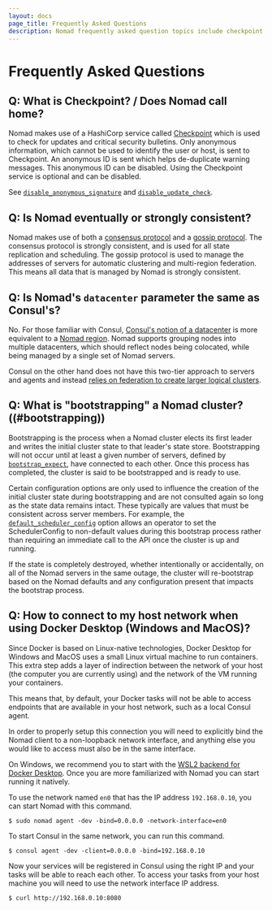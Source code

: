 ```yaml
---
layout: docs
page_title: Frequently Asked Questions
description: Nomad frequently asked question topics include checkpoint, gossip and consensus protocols, Nomad datacenter versus Consul datacenter, bootstrapping a cluster, and connecting to a host network with Docker Desktop.
---
```


# Frequently Asked Questions

## Q: What is Checkpoint? / Does Nomad call home?

Nomad makes use of a HashiCorp service called [Checkpoint](https://checkpoint.hashicorp.com)
which is used to check for updates and critical security bulletins.
Only anonymous information, which cannot be used to identify the user or host, is
sent to Checkpoint. An anonymous ID is sent which helps de-duplicate warning messages.
This anonymous ID can be disabled. Using the Checkpoint service is optional and can be disabled.

See [`disable_anonymous_signature`](/nomad/docs/configuration#disable_anonymous_signature)
and [`disable_update_check`](/nomad/docs/configuration#disable_update_check).

## Q: Is Nomad eventually or strongly consistent?

Nomad makes use of both a [consensus protocol](/nomad/docs/concepts/consensus) and
a [gossip protocol](/nomad/docs/concepts/gossip). The consensus protocol is strongly
consistent, and is used for all state replication and scheduling. The gossip protocol
is used to manage the addresses of servers for automatic clustering and multi-region
federation. This means all data that is managed by Nomad is strongly consistent.

## Q: Is Nomad's `datacenter` parameter the same as Consul's?

No. For those familiar with Consul, [Consul's notion of a
datacenter][consul_dc] is more equivalent to a [Nomad region][nomad_region].
Nomad supports grouping nodes into multiple datacenters, which should reflect
nodes being colocated, while being managed by a single set of Nomad servers.

Consul on the other hand does not have this two-tier approach to servers and
agents and instead [relies on federation to create larger logical
clusters][consul_fed].

## Q: What is "bootstrapping" a Nomad cluster? ((#bootstrapping))

Bootstrapping is the process when a Nomad cluster elects its first leader
and writes the initial cluster state to that leader's state store. Bootstrapping
will not occur until at least a given number of servers, defined by
[`bootstrap_expect`], have connected to each other. Once this process has
completed, the cluster is said to be bootstrapped and is ready to use.

Certain configuration options are only used to influence the creation of the
initial cluster state during bootstrapping and are not consulted again so long
as the state data remains intact. These typically are values that must be
consistent across server members. For example, the [`default_scheduler_config`]
option allows an operator to set the SchedulerConfig to non-default values
during this bootstrap process rather than requiring an immediate call to the API
once the cluster is up and running.

If the state is completely destroyed, whether intentionally or accidentally, on
all of the Nomad servers in the same outage, the cluster will re-bootstrap based
on the Nomad defaults and any configuration present that impacts the bootstrap
process.

## Q: How to connect to my host network when using Docker Desktop (Windows and MacOS)?

Since Docker is based on Linux-native technologies, Docker Desktop for Windows
and MacOS uses a small Linux virtual machine to run containers. This extra step
adds a layer of indirection between the network of your host (the computer you
are currently using) and the network of the VM running your containers.

This means that, by default, your Docker tasks will not be able to access
endpoints that are available in your host network, such as a local Consul agent.

In order to properly setup this connection you will need to explicitly bind
the Nomad client to a non-loopback network interface, and anything else you
would like to access must also be in the same interface.

On Windows, we recommend you to start with the [WSL2 backend for Docker
Desktop][wsl2-docker]. Once you are more familiarized with Nomad you can start
running it natively.

To use the network named `en0` that has the IP address `192.168.0.10`, you can
start Nomad with this command.

```shell-session
$ sudo nomad agent -dev -bind=0.0.0.0 -network-interface=en0
```

To start Consul in the same network, you can run this command.

```shell-session
$ consul agent -dev -client=0.0.0.0 -bind=192.168.0.10
```

Now your services will be registered in Consul using the right IP and your
tasks will be able to reach each other. To access your tasks from your host
machine you will need to use the network interface IP address.

```shell-session
$ curl http://192.168.0.10:8080
```

[consul_dc]: /consul/docs/agent/config/config-files#datacenter
[consul_fed]: /consul/tutorials/networking/federation-gossip-wan
[nomad_region]: /nomad/docs/configuration#datacenter
[`bootstrap_expect`]: /nomad/docs/configuration/server#bootstrap_expect
[`default_scheduler_config`]: /nomad/docs/configuration/server#default_scheduler_config
[wsl2-docker]: https://docs.docker.com/docker-for-windows/wsl/
